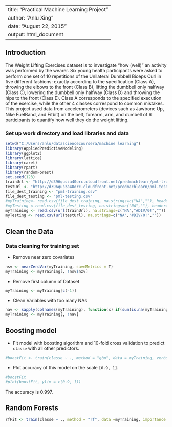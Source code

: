 
---
title: "Practical Machine Learning Project"
author: "Anlu Xing"
date: "August 22, 2015"
output: html_document
---


## Introduction

The Weight Lifting Exercises dataset is to investigate "how (well)" an activity was performed by the wearer. Six young health participants were asked to perform one set of 10 repetitions of the Unilateral Dumbbell Biceps Curl in five different fashions: exactly according to the specification (Class A), throwing the elbows to the front (Class B), lifting the dumbbell only halfway (Class C), lowering the dumbbell only halfway (Class D) and throwing the hips to the front (Class E). Class A corresponds to the specified execution of the exercise, while the other 4 classes correspond to common mistakes. This project used data from accelerometers (devices such as Jawbone Up, Nike FuelBand, and Fitbit) on the belt, forearm, arm, and dumbell of 6 participants to quantify how well they do the weight lifting.


### Set up work directory and load libraries and data
```r
setwd("C:/Users/anlu/datasciencecoursera/machine learning")
library(AppliedPredictiveModeling)
library(ggplot2)
library(lattice)
library(caret)
library(rpart)
library(randomForest)
set.seed(123)
trainUrl <- "http://d396qusza40orc.cloudfront.net/predmachlearn/pml-training.csv"
testUrl <- "http://d396qusza40orc.cloudfront.net/predmachlearn/pml-testing.csv"
file_dest_training <- "pml-training.csv"
file_dest_testing <- "pml-testing.csv"
#myTraining<- read.csv(file_dest_training, na.strings=c("NA",""), header=TRUE)
#myTesting <-read.csv(file_dest_testing, na.strings=c("NA",""), header=TRUE)
myTraining <- read.csv(url(trainUrl), na.strings=c("NA","#DIV/0!",""))
myTesting <- read.csv(url(testUrl), na.strings=c("NA","#DIV/0!",""))
```

## Clean the Data

### Data cleaning for training set

* Remove near zero covariates

```r
nsv <- nearZeroVar(myTraining, saveMetrics = T)
myTraining <- myTraining[, !nsv$nzv]
```

* Remove first column of Dataset 

```r
myTraining <- myTraining[c(-1)]
```

* Clean Variables with too many NAs


```r
nav <- sapply(colnames(myTraining), function(x) if(sum(is.na(myTraining[, x])) > 0.6*nrow(myTraining)){return(T)}else{return(F)})
myTraining <- myTraining[, !nav]
```



## Boosting model

* Fit model with boosting algorithm and 10-fold cross validation to predict `classe` with all other predictors.    

```r
#boostFit <- train(classe ~ ., method = "gbm", data = myTraining, verbose = F, trControl = trainControl(method = "cv", number = 10))
```

* Plot accuracy of this model on the scale `[0.9, 1]`.        


```r
#boostFit
#plot(boostFit, ylim = c(0.9, 1))
```

The accuracy is 0.997.

## Random Forests

```r
rfFit <- train(classe ~ ., method = "rf", data =myTraining, importance = T, trControl = trainControl(method = "cv", number = 10))

```

